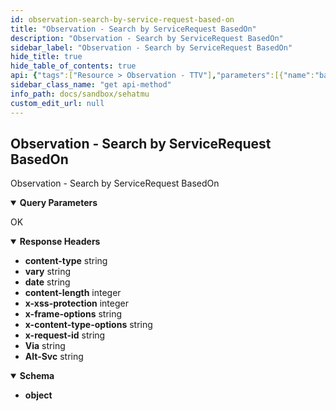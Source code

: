 ```yaml
---
id: observation-search-by-service-request-based-on
title: "Observation - Search by ServiceRequest BasedOn"
description: "Observation - Search by ServiceRequest BasedOn"
sidebar_label: "Observation - Search by ServiceRequest BasedOn"
hide_title: true
hide_table_of_contents: true
api: {"tags":["Resource > Observation - TTV"],"parameters":[{"name":"based-on","in":"query","schema":{"type":"string"},"example":"124dfb1f-b817-47d6-82ab-7bfed09e8594"},{"name":"subject","in":"query","schema":{"type":"integer"},"example":"100000030009"}],"responses":{"200":{"description":"OK","headers":{"content-type":{"schema":{"type":"string","example":"application/fhir+json;charset=utf-8"}},"vary":{"schema":{"type":"string","example":"Referer"}},"date":{"schema":{"type":"string","example":"Thu, 20 Oct 2022 15:23:34 GMT"}},"content-length":{"schema":{"type":"integer","example":"16189"}},"x-xss-protection":{"schema":{"type":"integer","example":"0"}},"x-frame-options":{"schema":{"type":"string","example":"SAMEORIGIN"}},"x-content-type-options":{"schema":{"type":"string","example":"nosniff"}},"x-request-id":{"schema":{"type":"string","example":"662abca0-82d6-4560-b736-8981ea6911c7"}},"Via":{"schema":{"type":"string","example":"1.1 google"}},"Alt-Svc":{"schema":{"type":"string","example":"h3=\":443\"; ma=2592000,h3-29=\":443\"; ma=2592000"}}},"content":{"application/json":{"schema":{"type":"object"},"example":{"entry":[{"fullUrl":"https://api-satusehat-dev.dto.kemkes.go.id/fhir-r4/v1/Observation/3eb4f1fb-8488-4b97-92b7-a121b49e221e","resource":{"basedOn":[{"reference":"ServiceRequest/124dfb1f-b817-47d6-82ab-7bfed09e8594"}],"category":[{"coding":[{"code":"laboratory","display":"Laboratory","system":"http://terminology.hl7.org/CodeSystem/observation-category"}]}],"code":{"coding":[{"code":"11477-7","display":"Microscopic observation [Identifier] in Sputum by Acid fast stain","system":"http://loinc.org"}]},"effectiveDateTime":"2021-07-02","encounter":{"reference":"Encounter/2823ed1d-3e3e-434e-9a5b-9c579d192787"},"id":"3eb4f1fb-8488-4b97-92b7-a121b49e221e","identifier":[{"system":"http://sys-ids.kemkes.go.id/observation/10000004","value":"O111111"}],"issued":"2022-08-07T15:30:10+01:00","meta":{"lastUpdated":"2022-09-27T06:15:25.832374+00:00","profile":["https://fhir.kemkes.go.id/r4/StructureDefinition/Observation|4.0.1"],"versionId":"MTY2NDI1OTMyNTgzMjM3NDAwMA"},"performer":[{"reference":"Practitioner/N10000001"},{"reference":"Organization/10000004"}],"resourceType":"Observation","specimen":{"reference":"Specimen/f3b2bd98-4385-4900-a6f2-65629fe970f2"},"status":"final","subject":{"reference":"Patient/100000030009"},"valueCodeableConcept":{"coding":[{"code":"260347006","display":"+","system":"http://snomed.info/sct"}]}},"search":{"mode":"match"}},{"fullUrl":"https://api-satusehat-dev.dto.kemkes.go.id/fhir-r4/v1/Observation/56819f05-28b9-43c2-b0d1-3785768aa886","resource":{"basedOn":[{"reference":"ServiceRequest/124dfb1f-b817-47d6-82ab-7bfed09e8594"}],"category":[{"coding":[{"code":"laboratory","display":"Laboratory","system":"http://terminology.hl7.org/CodeSystem/observation-category"}]}],"code":{"coding":[{"code":"11477-7","display":"Microscopic observation [Identifier] in Sputum by Acid fast stain","system":"http://loinc.org"}]},"effectiveDateTime":"2021-07-02","encounter":{"reference":"Encounter/2823ed1d-3e3e-434e-9a5b-9c579d192787"},"id":"56819f05-28b9-43c2-b0d1-3785768aa886","identifier":[{"system":"http://sys-ids.kemkes.go.id/observation/10000004","value":"O111111"}],"issued":"2022-08-07T15:30:10+01:00","meta":{"lastUpdated":"2022-09-22T05:57:13.931315+00:00","profile":["https://fhir.kemkes.go.id/r4/StructureDefinition/Observation|4.0.1"],"versionId":"MTY2MzgyNjIzMzkzMTMxNTAwMA"},"performer":[{"reference":"Practitioner/N10000001"},{"reference":"Organization/10000004"}],"referenceRange":[{"text":"Negative"}],"resourceType":"Observation","specimen":{"reference":"Specimen/f3b2bd98-4385-4900-a6f2-65629fe970f2"},"status":"final","subject":{"reference":"Patient/100000030009"},"valueCodeableConcept":{"coding":[{"code":"260347006","display":"+","system":"http://snomed.info/sct"}]}},"search":{"mode":"match"}},{"fullUrl":"https://api-satusehat-dev.dto.kemkes.go.id/fhir-r4/v1/Observation/ef7d436c-350c-42e2-9a4c-555f7b102d18","resource":{"basedOn":[{"reference":"ServiceRequest/124dfb1f-b817-47d6-82ab-7bfed09e8594"}],"category":[{"coding":[{"code":"laboratory","display":"Laboratory","system":"http://terminology.hl7.org/CodeSystem/observation-category"}]}],"code":{"coding":[{"code":"11477-7","display":"Microscopic observation [Identifier] in Sputum by Acid fast stain","system":"http://loinc.org"}]},"effectiveDateTime":"2021-07-02","encounter":{"reference":"Encounter/2823ed1d-3e3e-434e-9a5b-9c579d192787"},"id":"ef7d436c-350c-42e2-9a4c-555f7b102d18","identifier":[{"system":"http://sys-ids.kemkes.go.id/observation/10000004","value":"O111111"}],"issued":"2022-08-07T15:30:10+01:00","meta":{"lastUpdated":"2022-09-22T05:56:56.008487+00:00","profile":["https://fhir.kemkes.go.id/r4/StructureDefinition/Observation|4.0.1"],"versionId":"MTY2MzgyNjIxNjAwODQ4NzAwMA"},"performer":[{"reference":"Practitioner/N10000001"},{"reference":"Organization/10000004"}],"referenceRange":[{"text":"Negative"}],"resourceType":"Observation","specimen":{"reference":"Specimen/f3b2bd98-4385-4900-a6f2-65629fe970f2"},"status":"final","subject":{"reference":"Patient/100000030009"},"valueCodeableConcept":{"coding":[{"code":"260347006","display":"+","system":"http://snomed.info/sct"}]}},"search":{"mode":"match"}},{"fullUrl":"https://api-satusehat-dev.dto.kemkes.go.id/fhir-r4/v1/Observation/6e576b81-36af-4c38-b2a7-09959277f2ad","resource":{"basedOn":[{"reference":"ServiceRequest/124dfb1f-b817-47d6-82ab-7bfed09e8594"}],"category":[{"coding":[{"code":"laboratory","display":"Laboratory","system":"http://terminology.hl7.org/CodeSystem/observation-category"}]}],"code":{"coding":[{"code":"11477-7","display":"Microscopic observation [Identifier] in Sputum by Acid fast stain","system":"http://loinc.org"}]},"effectiveDateTime":"2021-07-02","encounter":{"reference":"Encounter/2823ed1d-3e3e-434e-9a5b-9c579d192787"},"id":"6e576b81-36af-4c38-b2a7-09959277f2ad","identifier":[{"system":"http://sys-ids.kemkes.go.id/observation/10000004","value":"O111111"}],"issued":"2022-08-07T15:30:10+01:00","meta":{"lastUpdated":"2022-09-22T05:54:42.212380+00:00","profile":["https://fhir.kemkes.go.id/r4/StructureDefinition/Observation|4.0.1"],"versionId":"MTY2MzgyNjA4MjIxMjM4MDAwMA"},"performer":[{"reference":"Practitioner/N10000001"},{"reference":"Organization/10000004"}],"referenceRange":[{"text":"-"}],"resourceType":"Observation","specimen":{"reference":"Specimen/f3b2bd98-4385-4900-a6f2-65629fe970f2"},"status":"final","subject":{"reference":"Patient/100000030009"},"valueCodeableConcept":{"coding":[{"code":"260347006","display":"+","system":"http://snomed.info/sct"}]}},"search":{"mode":"match"}},{"fullUrl":"https://api-satusehat-dev.dto.kemkes.go.id/fhir-r4/v1/Observation/4aa82524-42ac-4a10-89d8-5f805e7005c6","resource":{"basedOn":[{"reference":"ServiceRequest/124dfb1f-b817-47d6-82ab-7bfed09e8594"}],"category":[{"coding":[{"code":"laboratory","display":"Laboratory","system":"http://terminology.hl7.org/CodeSystem/observation-category"}]}],"code":{"coding":[{"code":"11477-7","display":"Microscopic observation [Identifier] in Sputum by Acid fast stain","system":"http://loinc.org"}]},"effectiveDateTime":"2021-07-02","encounter":{"reference":"Encounter/2823ed1d-3e3e-434e-9a5b-9c579d192787"},"id":"4aa82524-42ac-4a10-89d8-5f805e7005c6","identifier":[{"system":"http://sys-ids.kemkes.go.id/observation/10000004","value":"O111111"}],"issued":"2022-08-07T15:30:10+01:00","meta":{"lastUpdated":"2022-09-22T05:24:01.719821+00:00","profile":["https://fhir.kemkes.go.id/r4/StructureDefinition/Observation|4.0.1"],"versionId":"MTY2MzgyNDI0MTcxOTgyMTAwMA"},"performer":[{"reference":"Practitioner/N10000001"},{"reference":"Organization/10000004"}],"resourceType":"Observation","specimen":{"reference":"Specimen/f3b2bd98-4385-4900-a6f2-65629fe970f2"},"status":"final","subject":{"reference":"Patient/100000030009"},"valueCodeableConcept":{"coding":[{"code":"260347006","display":"+","system":"http://snomed.info/sct"}]}},"search":{"mode":"match"}},{"fullUrl":"https://api-satusehat-dev.dto.kemkes.go.id/fhir-r4/v1/Observation/ddc97647-2f90-4083-903a-9c355e8bb191","resource":{"basedOn":[{"reference":"ServiceRequest/124dfb1f-b817-47d6-82ab-7bfed09e8594"}],"category":[{"coding":[{"code":"laboratory","display":"Laboratory","system":"http://terminology.hl7.org/CodeSystem/observation-category"}]}],"code":{"coding":[{"code":"11477-7","display":"Microscopic observation [Identifier] in Sputum by Acid fast stain","system":"http://loinc.org"}]},"effectiveDateTime":"2021-07-02","encounter":{"reference":"Encounter/2823ed1d-3e3e-434e-9a5b-9c579d192787"},"id":"ddc97647-2f90-4083-903a-9c355e8bb191","identifier":[{"system":"http://sys-ids.kemkes.go.id/observation/10000004","value":"O111111"}],"issued":"2022-08-07T15:30:10+01:00","meta":{"lastUpdated":"2022-09-22T04:46:50.498931+00:00","profile":["https://fhir.kemkes.go.id/r4/StructureDefinition/Observation|4.0.1"],"versionId":"MTY2MzgyMjAxMDQ5ODkzMTAwMA"},"performer":[{"reference":"Practitioner/N10000001"},{"reference":"Organization/10000004"}],"referenceRange":[{"high":{"code":"mg/dL","system":"http://unitsofmeasure.org","unit":"mg/dL","value":200}}],"resourceType":"Observation","specimen":{"reference":"Specimen/f3b2bd98-4385-4900-a6f2-65629fe970f2"},"status":"final","subject":{"reference":"Patient/100000030009"},"valueCodeableConcept":{"coding":[{"code":"260347006","display":"+","system":"http://snomed.info/sct"}]}},"search":{"mode":"match"}},{"fullUrl":"https://api-satusehat-dev.dto.kemkes.go.id/fhir-r4/v1/Observation/94f04994-62aa-40ef-9615-0974e4eb9253","resource":{"basedOn":[{"reference":"ServiceRequest/124dfb1f-b817-47d6-82ab-7bfed09e8594"}],"category":[{"coding":[{"code":"laboratory","display":"Laboratory","system":"http://terminology.hl7.org/CodeSystem/observation-category"}]}],"code":{"coding":[{"code":"11477-7","display":"Microscopic observation [Identifier] in Sputum by Acid fast stain","system":"http://loinc.org"}]},"effectiveDateTime":"2021-07-02","encounter":{"reference":"Encounter/2823ed1d-3e3e-434e-9a5b-9c579d192787"},"id":"94f04994-62aa-40ef-9615-0974e4eb9253","identifier":[{"system":"http://sys-ids.kemkes.go.id/observation/10000004","value":"O111111"}],"issued":"2022-08-07T15:30:10+01:00","meta":{"lastUpdated":"2022-09-06T03:31:27.493104+00:00","profile":["https://fhir.kemkes.go.id/r4/StructureDefinition/Observation|4.0.1"],"versionId":"MTY2MjQzNTA4NzQ5MzEwNDAwMA"},"performer":[{"reference":"Practitioner/N10000001"},{"reference":"Organization/10000004"}],"resourceType":"Observation","specimen":{"reference":"Specimen/f3b2bd98-4385-4900-a6f2-65629fe970f2"},"status":"final","subject":{"reference":"Patient/100000030009"},"valueCodeableConcept":{"coding":[{"code":"260347006","display":"+","system":"http://snomed.info/sct"}]}},"search":{"mode":"match"}}],"resourceType":"Bundle","total":7,"type":"searchset"}}}}},"description":"Observation - Search by ServiceRequest BasedOn","method":"get","path":"/Observation","servers":[{"url":"http://103.19.182.20/api/sehatmu/","description":"Sandbox environment server"}],"securitySchemes":{"bearerAuth":{"type":"http","scheme":"bearer"}},"info":{"title":"SehatMu","version":"1.0.0"},"postman":{"name":"Observation - Search by ServiceRequest BasedOn","description":{"type":"text/plain"},"url":{"path":["Observation"],"host":["{{baseUrl}}"],"query":[{"disabled":false,"key":"based-on","value":""},{"disabled":false,"key":"subject","value":""}],"variable":[]},"header":[{"key":"Accept","value":"application/json"}],"method":"GET"}}
sidebar_class_name: "get api-method"
info_path: docs/sandbox/sehatmu
custom_edit_url: null
---
```



## Observation - Search by ServiceRequest BasedOn



Observation - Search by ServiceRequest BasedOn

<details style={{"marginBottom":"1rem"}} data-collapsed={false} open={true}><summary style={{}}><strong>Query Parameters</strong></summary><div><ul><ParamsItem className={"paramsItem"} param={{"name":"based-on","in":"query","schema":{"type":"string"},"example":"124dfb1f-b817-47d6-82ab-7bfed09e8594"}}></ParamsItem><ParamsItem className={"paramsItem"} param={{"name":"subject","in":"query","schema":{"type":"integer"},"example":"100000030009"}}></ParamsItem></ul></div></details><div><ApiTabs><TabItem label={"200"} value={"200"}><div>

OK

</div><details style={{"textAlign":"left","marginBottom":"1rem"}} data-collaposed={true} open={false}><summary style={{}}><strong>Response Headers</strong></summary><ul style={{"marginLeft":"1rem"}}><li className={"schemaItem"}><summary style={{}}><strong>content-type</strong><span style={{"opacity":"0.6"}}> string</span></summary><div></div></li><li className={"schemaItem"}><summary style={{}}><strong>vary</strong><span style={{"opacity":"0.6"}}> string</span></summary><div></div></li><li className={"schemaItem"}><summary style={{}}><strong>date</strong><span style={{"opacity":"0.6"}}> string</span></summary><div></div></li><li className={"schemaItem"}><summary style={{}}><strong>content-length</strong><span style={{"opacity":"0.6"}}> integer</span></summary><div></div></li><li className={"schemaItem"}><summary style={{}}><strong>x-xss-protection</strong><span style={{"opacity":"0.6"}}> integer</span></summary><div></div></li><li className={"schemaItem"}><summary style={{}}><strong>x-frame-options</strong><span style={{"opacity":"0.6"}}> string</span></summary><div></div></li><li className={"schemaItem"}><summary style={{}}><strong>x-content-type-options</strong><span style={{"opacity":"0.6"}}> string</span></summary><div></div></li><li className={"schemaItem"}><summary style={{}}><strong>x-request-id</strong><span style={{"opacity":"0.6"}}> string</span></summary><div></div></li><li className={"schemaItem"}><summary style={{}}><strong>Via</strong><span style={{"opacity":"0.6"}}> string</span></summary><div></div></li><li className={"schemaItem"}><summary style={{}}><strong>Alt-Svc</strong><span style={{"opacity":"0.6"}}> string</span></summary><div></div></li></ul></details><div><MimeTabs schemaType={"response"}><TabItem label={"application/json"} value={"application/json"}><SchemaTabs><TabItem label={"Schema"} value={"Schema"}><details style={{}} data-collapsed={false} open={true}><summary style={{"textAlign":"left"}}><strong>Schema</strong></summary><div style={{"textAlign":"left","marginLeft":"1rem"}}></div><ul style={{"marginLeft":"1rem"}}><li><div><strong>object</strong></div></li></ul></details></TabItem><TabItem label={"Example (from schema)"} value={"Example (from schema)"}><ResponseSamples responseExample={"{}"} language={"json"}></ResponseSamples></TabItem><TabItem label={"Example"} value={"Example"}><ResponseSamples responseExample={"{\n  \"entry\": [\n    {\n      \"fullUrl\": \"https://api-satusehat-dev.dto.kemkes.go.id/fhir-r4/v1/Observation/3eb4f1fb-8488-4b97-92b7-a121b49e221e\",\n      \"resource\": {\n        \"basedOn\": [\n          {\n            \"reference\": \"ServiceRequest/124dfb1f-b817-47d6-82ab-7bfed09e8594\"\n          }\n        ],\n        \"category\": [\n          {\n            \"coding\": [\n              {\n                \"code\": \"laboratory\",\n                \"display\": \"Laboratory\",\n                \"system\": \"http://terminology.hl7.org/CodeSystem/observation-category\"\n              }\n            ]\n          }\n        ],\n        \"code\": {\n          \"coding\": [\n            {\n              \"code\": \"11477-7\",\n              \"display\": \"Microscopic observation [Identifier] in Sputum by Acid fast stain\",\n              \"system\": \"http://loinc.org\"\n            }\n          ]\n        },\n        \"effectiveDateTime\": \"2021-07-02\",\n        \"encounter\": {\n          \"reference\": \"Encounter/2823ed1d-3e3e-434e-9a5b-9c579d192787\"\n        },\n        \"id\": \"3eb4f1fb-8488-4b97-92b7-a121b49e221e\",\n        \"identifier\": [\n          {\n            \"system\": \"http://sys-ids.kemkes.go.id/observation/10000004\",\n            \"value\": \"O111111\"\n          }\n        ],\n        \"issued\": \"2022-08-07T15:30:10+01:00\",\n        \"meta\": {\n          \"lastUpdated\": \"2022-09-27T06:15:25.832374+00:00\",\n          \"profile\": [\n            \"https://fhir.kemkes.go.id/r4/StructureDefinition/Observation|4.0.1\"\n          ],\n          \"versionId\": \"MTY2NDI1OTMyNTgzMjM3NDAwMA\"\n        },\n        \"performer\": [\n          {\n            \"reference\": \"Practitioner/N10000001\"\n          },\n          {\n            \"reference\": \"Organization/10000004\"\n          }\n        ],\n        \"resourceType\": \"Observation\",\n        \"specimen\": {\n          \"reference\": \"Specimen/f3b2bd98-4385-4900-a6f2-65629fe970f2\"\n        },\n        \"status\": \"final\",\n        \"subject\": {\n          \"reference\": \"Patient/100000030009\"\n        },\n        \"valueCodeableConcept\": {\n          \"coding\": [\n            {\n              \"code\": \"260347006\",\n              \"display\": \"+\",\n              \"system\": \"http://snomed.info/sct\"\n            }\n          ]\n        }\n      },\n      \"search\": {\n        \"mode\": \"match\"\n      }\n    },\n    {\n      \"fullUrl\": \"https://api-satusehat-dev.dto.kemkes.go.id/fhir-r4/v1/Observation/56819f05-28b9-43c2-b0d1-3785768aa886\",\n      \"resource\": {\n        \"basedOn\": [\n          {\n            \"reference\": \"ServiceRequest/124dfb1f-b817-47d6-82ab-7bfed09e8594\"\n          }\n        ],\n        \"category\": [\n          {\n            \"coding\": [\n              {\n                \"code\": \"laboratory\",\n                \"display\": \"Laboratory\",\n                \"system\": \"http://terminology.hl7.org/CodeSystem/observation-category\"\n              }\n            ]\n          }\n        ],\n        \"code\": {\n          \"coding\": [\n            {\n              \"code\": \"11477-7\",\n              \"display\": \"Microscopic observation [Identifier] in Sputum by Acid fast stain\",\n              \"system\": \"http://loinc.org\"\n            }\n          ]\n        },\n        \"effectiveDateTime\": \"2021-07-02\",\n        \"encounter\": {\n          \"reference\": \"Encounter/2823ed1d-3e3e-434e-9a5b-9c579d192787\"\n        },\n        \"id\": \"56819f05-28b9-43c2-b0d1-3785768aa886\",\n        \"identifier\": [\n          {\n            \"system\": \"http://sys-ids.kemkes.go.id/observation/10000004\",\n            \"value\": \"O111111\"\n          }\n        ],\n        \"issued\": \"2022-08-07T15:30:10+01:00\",\n        \"meta\": {\n          \"lastUpdated\": \"2022-09-22T05:57:13.931315+00:00\",\n          \"profile\": [\n            \"https://fhir.kemkes.go.id/r4/StructureDefinition/Observation|4.0.1\"\n          ],\n          \"versionId\": \"MTY2MzgyNjIzMzkzMTMxNTAwMA\"\n        },\n        \"performer\": [\n          {\n            \"reference\": \"Practitioner/N10000001\"\n          },\n          {\n            \"reference\": \"Organization/10000004\"\n          }\n        ],\n        \"referenceRange\": [\n          {\n            \"text\": \"Negative\"\n          }\n        ],\n        \"resourceType\": \"Observation\",\n        \"specimen\": {\n          \"reference\": \"Specimen/f3b2bd98-4385-4900-a6f2-65629fe970f2\"\n        },\n        \"status\": \"final\",\n        \"subject\": {\n          \"reference\": \"Patient/100000030009\"\n        },\n        \"valueCodeableConcept\": {\n          \"coding\": [\n            {\n              \"code\": \"260347006\",\n              \"display\": \"+\",\n              \"system\": \"http://snomed.info/sct\"\n            }\n          ]\n        }\n      },\n      \"search\": {\n        \"mode\": \"match\"\n      }\n    },\n    {\n      \"fullUrl\": \"https://api-satusehat-dev.dto.kemkes.go.id/fhir-r4/v1/Observation/ef7d436c-350c-42e2-9a4c-555f7b102d18\",\n      \"resource\": {\n        \"basedOn\": [\n          {\n            \"reference\": \"ServiceRequest/124dfb1f-b817-47d6-82ab-7bfed09e8594\"\n          }\n        ],\n        \"category\": [\n          {\n            \"coding\": [\n              {\n                \"code\": \"laboratory\",\n                \"display\": \"Laboratory\",\n                \"system\": \"http://terminology.hl7.org/CodeSystem/observation-category\"\n              }\n            ]\n          }\n        ],\n        \"code\": {\n          \"coding\": [\n            {\n              \"code\": \"11477-7\",\n              \"display\": \"Microscopic observation [Identifier] in Sputum by Acid fast stain\",\n              \"system\": \"http://loinc.org\"\n            }\n          ]\n        },\n        \"effectiveDateTime\": \"2021-07-02\",\n        \"encounter\": {\n          \"reference\": \"Encounter/2823ed1d-3e3e-434e-9a5b-9c579d192787\"\n        },\n        \"id\": \"ef7d436c-350c-42e2-9a4c-555f7b102d18\",\n        \"identifier\": [\n          {\n            \"system\": \"http://sys-ids.kemkes.go.id/observation/10000004\",\n            \"value\": \"O111111\"\n          }\n        ],\n        \"issued\": \"2022-08-07T15:30:10+01:00\",\n        \"meta\": {\n          \"lastUpdated\": \"2022-09-22T05:56:56.008487+00:00\",\n          \"profile\": [\n            \"https://fhir.kemkes.go.id/r4/StructureDefinition/Observation|4.0.1\"\n          ],\n          \"versionId\": \"MTY2MzgyNjIxNjAwODQ4NzAwMA\"\n        },\n        \"performer\": [\n          {\n            \"reference\": \"Practitioner/N10000001\"\n          },\n          {\n            \"reference\": \"Organization/10000004\"\n          }\n        ],\n        \"referenceRange\": [\n          {\n            \"text\": \"Negative\"\n          }\n        ],\n        \"resourceType\": \"Observation\",\n        \"specimen\": {\n          \"reference\": \"Specimen/f3b2bd98-4385-4900-a6f2-65629fe970f2\"\n        },\n        \"status\": \"final\",\n        \"subject\": {\n          \"reference\": \"Patient/100000030009\"\n        },\n        \"valueCodeableConcept\": {\n          \"coding\": [\n            {\n              \"code\": \"260347006\",\n              \"display\": \"+\",\n              \"system\": \"http://snomed.info/sct\"\n            }\n          ]\n        }\n      },\n      \"search\": {\n        \"mode\": \"match\"\n      }\n    },\n    {\n      \"fullUrl\": \"https://api-satusehat-dev.dto.kemkes.go.id/fhir-r4/v1/Observation/6e576b81-36af-4c38-b2a7-09959277f2ad\",\n      \"resource\": {\n        \"basedOn\": [\n          {\n            \"reference\": \"ServiceRequest/124dfb1f-b817-47d6-82ab-7bfed09e8594\"\n          }\n        ],\n        \"category\": [\n          {\n            \"coding\": [\n              {\n                \"code\": \"laboratory\",\n                \"display\": \"Laboratory\",\n                \"system\": \"http://terminology.hl7.org/CodeSystem/observation-category\"\n              }\n            ]\n          }\n        ],\n        \"code\": {\n          \"coding\": [\n            {\n              \"code\": \"11477-7\",\n              \"display\": \"Microscopic observation [Identifier] in Sputum by Acid fast stain\",\n              \"system\": \"http://loinc.org\"\n            }\n          ]\n        },\n        \"effectiveDateTime\": \"2021-07-02\",\n        \"encounter\": {\n          \"reference\": \"Encounter/2823ed1d-3e3e-434e-9a5b-9c579d192787\"\n        },\n        \"id\": \"6e576b81-36af-4c38-b2a7-09959277f2ad\",\n        \"identifier\": [\n          {\n            \"system\": \"http://sys-ids.kemkes.go.id/observation/10000004\",\n            \"value\": \"O111111\"\n          }\n        ],\n        \"issued\": \"2022-08-07T15:30:10+01:00\",\n        \"meta\": {\n          \"lastUpdated\": \"2022-09-22T05:54:42.212380+00:00\",\n          \"profile\": [\n            \"https://fhir.kemkes.go.id/r4/StructureDefinition/Observation|4.0.1\"\n          ],\n          \"versionId\": \"MTY2MzgyNjA4MjIxMjM4MDAwMA\"\n        },\n        \"performer\": [\n          {\n            \"reference\": \"Practitioner/N10000001\"\n          },\n          {\n            \"reference\": \"Organization/10000004\"\n          }\n        ],\n        \"referenceRange\": [\n          {\n            \"text\": \"-\"\n          }\n        ],\n        \"resourceType\": \"Observation\",\n        \"specimen\": {\n          \"reference\": \"Specimen/f3b2bd98-4385-4900-a6f2-65629fe970f2\"\n        },\n        \"status\": \"final\",\n        \"subject\": {\n          \"reference\": \"Patient/100000030009\"\n        },\n        \"valueCodeableConcept\": {\n          \"coding\": [\n            {\n              \"code\": \"260347006\",\n              \"display\": \"+\",\n              \"system\": \"http://snomed.info/sct\"\n            }\n          ]\n        }\n      },\n      \"search\": {\n        \"mode\": \"match\"\n      }\n    },\n    {\n      \"fullUrl\": \"https://api-satusehat-dev.dto.kemkes.go.id/fhir-r4/v1/Observation/4aa82524-42ac-4a10-89d8-5f805e7005c6\",\n      \"resource\": {\n        \"basedOn\": [\n          {\n            \"reference\": \"ServiceRequest/124dfb1f-b817-47d6-82ab-7bfed09e8594\"\n          }\n        ],\n        \"category\": [\n          {\n            \"coding\": [\n              {\n                \"code\": \"laboratory\",\n                \"display\": \"Laboratory\",\n                \"system\": \"http://terminology.hl7.org/CodeSystem/observation-category\"\n              }\n            ]\n          }\n        ],\n        \"code\": {\n          \"coding\": [\n            {\n              \"code\": \"11477-7\",\n              \"display\": \"Microscopic observation [Identifier] in Sputum by Acid fast stain\",\n              \"system\": \"http://loinc.org\"\n            }\n          ]\n        },\n        \"effectiveDateTime\": \"2021-07-02\",\n        \"encounter\": {\n          \"reference\": \"Encounter/2823ed1d-3e3e-434e-9a5b-9c579d192787\"\n        },\n        \"id\": \"4aa82524-42ac-4a10-89d8-5f805e7005c6\",\n        \"identifier\": [\n          {\n            \"system\": \"http://sys-ids.kemkes.go.id/observation/10000004\",\n            \"value\": \"O111111\"\n          }\n        ],\n        \"issued\": \"2022-08-07T15:30:10+01:00\",\n        \"meta\": {\n          \"lastUpdated\": \"2022-09-22T05:24:01.719821+00:00\",\n          \"profile\": [\n            \"https://fhir.kemkes.go.id/r4/StructureDefinition/Observation|4.0.1\"\n          ],\n          \"versionId\": \"MTY2MzgyNDI0MTcxOTgyMTAwMA\"\n        },\n        \"performer\": [\n          {\n            \"reference\": \"Practitioner/N10000001\"\n          },\n          {\n            \"reference\": \"Organization/10000004\"\n          }\n        ],\n        \"resourceType\": \"Observation\",\n        \"specimen\": {\n          \"reference\": \"Specimen/f3b2bd98-4385-4900-a6f2-65629fe970f2\"\n        },\n        \"status\": \"final\",\n        \"subject\": {\n          \"reference\": \"Patient/100000030009\"\n        },\n        \"valueCodeableConcept\": {\n          \"coding\": [\n            {\n              \"code\": \"260347006\",\n              \"display\": \"+\",\n              \"system\": \"http://snomed.info/sct\"\n            }\n          ]\n        }\n      },\n      \"search\": {\n        \"mode\": \"match\"\n      }\n    },\n    {\n      \"fullUrl\": \"https://api-satusehat-dev.dto.kemkes.go.id/fhir-r4/v1/Observation/ddc97647-2f90-4083-903a-9c355e8bb191\",\n      \"resource\": {\n        \"basedOn\": [\n          {\n            \"reference\": \"ServiceRequest/124dfb1f-b817-47d6-82ab-7bfed09e8594\"\n          }\n        ],\n        \"category\": [\n          {\n            \"coding\": [\n              {\n                \"code\": \"laboratory\",\n                \"display\": \"Laboratory\",\n                \"system\": \"http://terminology.hl7.org/CodeSystem/observation-category\"\n              }\n            ]\n          }\n        ],\n        \"code\": {\n          \"coding\": [\n            {\n              \"code\": \"11477-7\",\n              \"display\": \"Microscopic observation [Identifier] in Sputum by Acid fast stain\",\n              \"system\": \"http://loinc.org\"\n            }\n          ]\n        },\n        \"effectiveDateTime\": \"2021-07-02\",\n        \"encounter\": {\n          \"reference\": \"Encounter/2823ed1d-3e3e-434e-9a5b-9c579d192787\"\n        },\n        \"id\": \"ddc97647-2f90-4083-903a-9c355e8bb191\",\n        \"identifier\": [\n          {\n            \"system\": \"http://sys-ids.kemkes.go.id/observation/10000004\",\n            \"value\": \"O111111\"\n          }\n        ],\n        \"issued\": \"2022-08-07T15:30:10+01:00\",\n        \"meta\": {\n          \"lastUpdated\": \"2022-09-22T04:46:50.498931+00:00\",\n          \"profile\": [\n            \"https://fhir.kemkes.go.id/r4/StructureDefinition/Observation|4.0.1\"\n          ],\n          \"versionId\": \"MTY2MzgyMjAxMDQ5ODkzMTAwMA\"\n        },\n        \"performer\": [\n          {\n            \"reference\": \"Practitioner/N10000001\"\n          },\n          {\n            \"reference\": \"Organization/10000004\"\n          }\n        ],\n        \"referenceRange\": [\n          {\n            \"high\": {\n              \"code\": \"mg/dL\",\n              \"system\": \"http://unitsofmeasure.org\",\n              \"unit\": \"mg/dL\",\n              \"value\": 200\n            }\n          }\n        ],\n        \"resourceType\": \"Observation\",\n        \"specimen\": {\n          \"reference\": \"Specimen/f3b2bd98-4385-4900-a6f2-65629fe970f2\"\n        },\n        \"status\": \"final\",\n        \"subject\": {\n          \"reference\": \"Patient/100000030009\"\n        },\n        \"valueCodeableConcept\": {\n          \"coding\": [\n            {\n              \"code\": \"260347006\",\n              \"display\": \"+\",\n              \"system\": \"http://snomed.info/sct\"\n            }\n          ]\n        }\n      },\n      \"search\": {\n        \"mode\": \"match\"\n      }\n    },\n    {\n      \"fullUrl\": \"https://api-satusehat-dev.dto.kemkes.go.id/fhir-r4/v1/Observation/94f04994-62aa-40ef-9615-0974e4eb9253\",\n      \"resource\": {\n        \"basedOn\": [\n          {\n            \"reference\": \"ServiceRequest/124dfb1f-b817-47d6-82ab-7bfed09e8594\"\n          }\n        ],\n        \"category\": [\n          {\n            \"coding\": [\n              {\n                \"code\": \"laboratory\",\n                \"display\": \"Laboratory\",\n                \"system\": \"http://terminology.hl7.org/CodeSystem/observation-category\"\n              }\n            ]\n          }\n        ],\n        \"code\": {\n          \"coding\": [\n            {\n              \"code\": \"11477-7\",\n              \"display\": \"Microscopic observation [Identifier] in Sputum by Acid fast stain\",\n              \"system\": \"http://loinc.org\"\n            }\n          ]\n        },\n        \"effectiveDateTime\": \"2021-07-02\",\n        \"encounter\": {\n          \"reference\": \"Encounter/2823ed1d-3e3e-434e-9a5b-9c579d192787\"\n        },\n        \"id\": \"94f04994-62aa-40ef-9615-0974e4eb9253\",\n        \"identifier\": [\n          {\n            \"system\": \"http://sys-ids.kemkes.go.id/observation/10000004\",\n            \"value\": \"O111111\"\n          }\n        ],\n        \"issued\": \"2022-08-07T15:30:10+01:00\",\n        \"meta\": {\n          \"lastUpdated\": \"2022-09-06T03:31:27.493104+00:00\",\n          \"profile\": [\n            \"https://fhir.kemkes.go.id/r4/StructureDefinition/Observation|4.0.1\"\n          ],\n          \"versionId\": \"MTY2MjQzNTA4NzQ5MzEwNDAwMA\"\n        },\n        \"performer\": [\n          {\n            \"reference\": \"Practitioner/N10000001\"\n          },\n          {\n            \"reference\": \"Organization/10000004\"\n          }\n        ],\n        \"resourceType\": \"Observation\",\n        \"specimen\": {\n          \"reference\": \"Specimen/f3b2bd98-4385-4900-a6f2-65629fe970f2\"\n        },\n        \"status\": \"final\",\n        \"subject\": {\n          \"reference\": \"Patient/100000030009\"\n        },\n        \"valueCodeableConcept\": {\n          \"coding\": [\n            {\n              \"code\": \"260347006\",\n              \"display\": \"+\",\n              \"system\": \"http://snomed.info/sct\"\n            }\n          ]\n        }\n      },\n      \"search\": {\n        \"mode\": \"match\"\n      }\n    }\n  ],\n  \"resourceType\": \"Bundle\",\n  \"total\": 7,\n  \"type\": \"searchset\"\n}"} language={"json"}></ResponseSamples></TabItem></SchemaTabs></TabItem></MimeTabs></div></TabItem></ApiTabs></div>
      